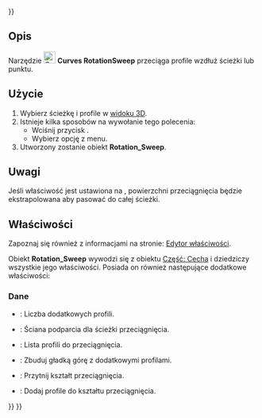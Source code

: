 <languages/>
{{UnfinishedDocu{{#translation:}}}}

{{Docnav/pl
|[[Curves_FlattenFace/pl|FlattenFace]]
|[[Curves_SurfaceAnalysis/pl|SurfaceAnalysis]]
|[[Curves_Workbench/pl|Krzywe]]
|IconL=Curves_FlattenFace.svg
|IconR=Curves_ZebraTool.svg
|IconC=Curves_workbench_icon.svg
}}

{{GuiCommand/pl
|Name=Curves RotationSweep
|Name/pl=Krzywe: RotationSweep
|MenuLocation=Surfaces → Rotation Sweep
|Workbenches=[[Curves_Workbench/pl|Krzywe]]
}}

<span id="Description"></span>
==Opis==

Narzędzie [[Image:Curves_RotationSweep.svg|24px]] '''Curves RotationSweep''' przeciąga profile wzdłuż ścieżki lub punktu.

<span id="Usage"></span>
==Użycie==

# Wybierz ścieżkę i profile w [[3D_view/pl|widoku 3D]].
# Istnieje kilka sposobów na wywołanie tego polecenia:
#* Wciśnij przycisk {{Button|[[Image:Curves_RotationSweep.svg|16px]] [[Curves_RotationSweep/pl|Rotation Sweep]]}}.
#* Wybierz opcję {{MenuCommand|Surfaces → [[Image:Curves_RotationSweep.svg|16px]] Rotation Sweep}} z menu.
# Utworzony zostanie obiekt '''Rotation_Sweep'''.

<span id="Notes"></span>
==Uwagi==

Jeśli właściwość {{PropertyData|TrimPath}} jest ustawiona na {{False/pl}}, powierzchni przeciągnięcia będzie ekstrapolowana aby pasować do całej ścieżki.

<span id="Properties"></span>
==Właściwości==

Zapoznaj się również z informacjami na stronie: [[Property_editor/pl|Edytor właściwości]].

Obiekt '''Rotation_Sweep''' wywodzi się z obiektu [[Part_Feature/pl|Część: Cecha]] i dziedziczy wszystkie jego właściwości. Posiada on również następujące dodatkowe właściwości:

<span id="Data"></span>
===Dane===

{{TitleProperty|ExtraProfiles}}

* {{PropertyData|ExtraProfiles|Integer}}: Liczba dodatkowych profili.
* {{PropertyData|FaceSupport|LinkSub}}: Ściana podparcia dla ścieżki przeciągnięcia.

{{TitleProperty|InputShapes}}

* {{PropertyData|Profiles|LinkSubList}}: Lista profili do przeciągnięcia.

{{TitleProperty|Ustawienia}}

* {{PropertyData|SmoothTop|Bool|}}: Zbuduj gładką górę z dodatkowymi profilami.
* {{PropertyData|TrimPath|Bool}}: Przytnij kształt przeciągnięcia.
* {{PropertyData|ViewProfiles|Bool|Hidden}}: Dodaj profile do kształtu przeciągnięcia.


{{Docnav/pl
|[[Curves_FlattenFace/pl|FlattenFace]]
|[[Curves_SurfaceAnalysis/pl|SurfaceAnalysis]]
|[[Curves_Workbench/pl|Krzywe]]
|IconL=Curves_FlattenFace.svg
|IconR=Curves_ZebraTool.svg
|IconC=Curves_workbench_icon.svg
}}

{{Curves Tools navi{{#translation:}}}}
{{Userdocnavi{{#translation:}}}}